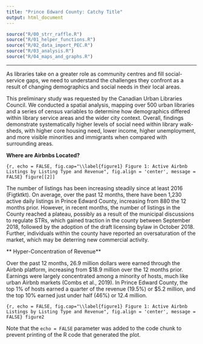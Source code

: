 ```yaml
---
title: "Prince Edward County: Catchy Title"
output: html_document
---
```


```r
source("R/00_strr_raffle.R")
source("R/01_helper_functions.R")
source("R/02_data_import_PEC.R")
source("R/03_analysis.R")
source("R/04_maps_and_graphs.R")
```

****
As libraries take on a greater role as community centres and fill social-service gaps, we need to understand the challenges they confront as a result of changing demographics and social needs in their local areas.

This preliminary study was requested by the Canadian Urban Libraries Council. We conducted a spatial analysis, mapping over 500 urban libraries and a series of census variables to determine how demographics differed within library service areas and the wider city context.
Overall, findings demonstrate systematically higher levels of social need within library walk-sheds, with higher core housing need, lower income, higher unemployment, and more visible minorities and immigrants when compared with surrounding areas.

**Where are Airbnbs Located?**




```{r, echo = FALSE, fig.cap="\\label{figure1} Figure 1: Active Airbnb Listings by Listing Type and Revenue", fig.align = 'center', message = FALSE}
figure[[2]]
```

The number of listings has been increasing steadily since at least 2016 (Figtktkt). On average, over the past 12 months, there have been 1,230 active daily listings in Prince Edward County, increasing from 880 the 12 months prior. However, in recent months, the number of listings in the County reached a plateau, possibly as a result of the municipal discussions to regulate STRs, which gained traction in the county between September 2018, followed by the adoption of the draft licensing bylaw in October 2018. Further, individuals within the county have reported an oversaturation of the market, which may be deterring new commercial activity.

** Hyper-Concentration of Revenue**

Over the past 12 months, 26.9 million dollars were earned through the Airbnb platform, increasing from $18.9 million over the 12 months prior. Earnings were largely concentrated among a minority of hosts, much like urban Airbnb markets (Combs et al., 2019). In Prince Edward County, the top 1% of hosts earned a quarter of the revenue (19.5%) or $5.2 million, and the top 10% earned just under half (46%) or 12.4 million.

```{r, echo = FALSE, fig.cap="\\label{figure1} Figure 1: Active Airbnb Listings by Listing Type and Revenue", fig.align = 'center', message = FALSE}
figure2
```

Note that the `echo = FALSE` parameter was added to the code chunk to prevent printing of the R code that generated the plot.
